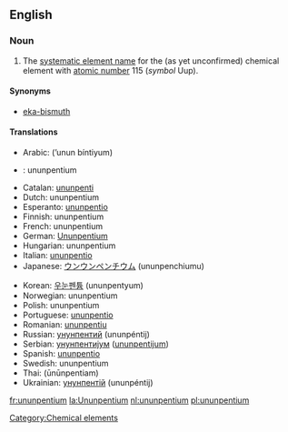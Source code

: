 ==English==
{{elements|Uup|ununquadium|Uuq|ununhexium|Uuh}}
===Noun===
{{en-noun-unc}}
{{wikipedia}}

#The [[systematic element name]] for the (as yet unconfirmed) chemical element with [[atomic number]] 115 (''symbol'' Uup).

====Synonyms====
*[[eka-bismuth]]

====Translations====
{{top}}
*Arabic: {{ARchar|[[أنون بينتيوم]]}} (’unun bíntiyum) {{m}}
*{{bs}}: ununpentium {{m}}
*Catalan: [[ununpenti]] {{m}}
*Dutch: ununpentium {{n}}
*Esperanto: [[ununpentio]]
*Finnish: ununpentium
*French: ununpentium {{m}}
*German: [[Ununpentium]] {{n}}
*Hungarian: ununpentium
*Italian: [[ununpentio]] {{m}}
*Japanese: [[ウンウンペンチウム]] (ununpenchiumu)
{{mid}}
*Korean: [[우눈펜튬]] (ununpentyum)
*Norwegian: ununpentium
*Polish: ununpentium {{m}}
*Portuguese: [[ununpentio]] {{m}}
*Romanian: [[ununpentiu]] {{n}}
*Russian: [[унунпентий]] (ununpéntij) {{m}}
*Serbian: [[унунпентијум]] ([[ununpentijum]]) {{m}}
*Spanish: [[ununpentio]] {{m}}
*Swedish: ununpentium
*Thai: {{THchar|[[อูนอูนเพนเทียม]]}} (ūnūnpentiam)
*Ukrainian: [[унунпентій]] (ununpéntij) {{m}}
{{bottom}}

[[Category:Chemical elements]]

[[fr:ununpentium]]
[[la:Ununpentium]]
[[nl:ununpentium]]
[[pl:ununpentium]]